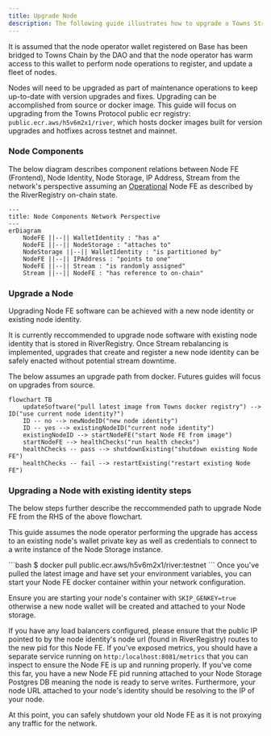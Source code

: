 ```yaml
---
title: Upgrade Node
description: The following guide illustrates how to upgrade a Towns Stream Node on Towns Chain in Testnet. The Mainnet guide follows from this guide with modifications to contract addresses and rpc url for Towns Chain. 
---
```


<Note>It is assumed that the node operator wallet registered on Base has been bridged to Towns Chain by the DAO and that the node operator has warm access to this wallet to perform node operations to register, and update a fleet of nodes.</Note>

Nodes will need to be upgraded as part of maintenance operations to keep up-to-date with version upgrades and fixes. Upgrading can be accomplished from source or docker image. This guide will focus on upgrading from the Towns Protocol public ecr registry: `public.ecr.aws/h5v6m2x1/river`, which hosts docker images built for version upgrades and hotfixes across testnet and mainnet.

### Node Components

The below diagram describes component relations between Node FE (Frontend), Node Identity, Node Storage, IP Address, Stream from the network's perspective assuming an [Operational](https://github.com/river-build/river/blob/main/contracts/src/river/registry/libraries/RegistryStorage.sol#L33) Node FE as described by the RiverRegistry on-chain state.

```mermaid
---
title: Node Components Network Perspective
---
erDiagram
    NodeFE ||--|| WalletIdentity : "has a"
    NodeFE ||--|| NodeStorage : "attaches to"
    NodeStorage ||--|| WalletIdentity : "is partitioned by"
    NodeFE ||--|| IPAddress : "points to one"
    NodeFE ||--|| Stream : "is randomly assigned"
    Stream ||--|| NodeFE : "has reference to on-chain"
```

### Upgrade a Node

Upgrading Node FE software can be achieved with a new node identity or existing node identity. 

<Note>It is currently reccommended to upgrade node software with existing node identity that is stored in RiverRegistry. Once Stream rebalancing is implemented, upgrades that create and register a new node identity can be safely enacted without potential stream downtime.</Note>

The below assumes an upgrade path from docker. Futures guides will focus on upgrades from source. 

```mermaid
flowchart TB
    updateSoftware("pull latest image from Towns docker registry") --> ID("use current node identity?")
    ID -- no --> newNodeID("new node identity")
    ID -- yes --> existingNodeID("current node identity")
    existingNodeID --> startNodeFE("start Node FE from image")
    startNodeFE --> healthChecks("run health checks")
    healthChecks -- pass --> shutdownExisting("shutdown existing Node FE")
    healthChecks -- fail --> restartExisting("restart existing Node FE")
```

### Upgrading a Node with existing identity steps

The below steps further describe the reccommended path to upgrade Node FE from the RHS of the above flowchart. 

<Note>This guide assumes the node operator performing the upgrade has access to an existing node's wallet private key as well as credentials to connect to a write instance of the Node Storage instance.</Note>

<Steps>
  <Step title="Pull latest river image">
  ```bash
  $ docker pull public.ecr.aws/h5v6m2x1/river:testnet
  ```
  </Step>
  <Step title="Start Node FE">
  Once you've pulled the latest image and have set your environment variables, you can start your Node FE docker container within your network configuration.

  <Warning>Ensure you are starting your node's container with `SKIP_GENKEY=true` otherwise a new node wallet will be created and attached to your Node storage.</Warning>

  If you have any load balancers configured, please ensure that the public IP pointed to by the node identity's node url (found in RiverRegistry) routes to the new pid for this Node FE.
  </Step>
  <Step title="Run health checks">
  If you've exposed metrics, you should have a separate service running on `http:/localhost:8081/metrics` that you can inspect to ensure the Node FE is up and running properly.
  </Step>
  <Step title="Shutdown old Node FE">
  If you've come this far, you have a new Node FE pid running attached to your Node Storage Postgres DB meaning the node is ready to serve writes. Furthermore, your node URL attached to your node's identity should be resolving to the IP of your node.

  At this point, you can safely shutdown your old Node FE as it is not proxying any traffic for the network.
  </Step>
</Steps>